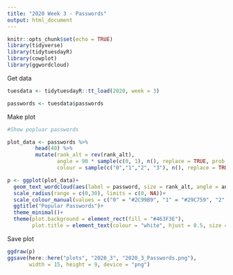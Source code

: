 ```yaml
---
title: "2020 Week 3 - Passwords"
output: html_document
---
```


```r
knitr::opts_chunk$set(echo = TRUE)
library(tidyverse)
library(tidytuesdayR)
library(cowplot)
library(ggwordcloud)
```

Get data
```r
tuesdata <- tidytuesdayR::tt_load(2020, week = 3)

passwords <- tuesdata$passwords
```

Make plot
```r
#Show popluar passwords

plot_data <- passwords %>% 
         head(40) %>% 
         mutate(rank_alt = rev(rank_alt),
                angle = 90 * sample(c(0, 1), n(), replace = TRUE, prob = c(60, 40)),
                colour = sample(c("0","1","2", "3"), n(), replace = TRUE, prob = c(25, 25, 25, 25)))

p <- ggplot(plot_data)+
  geom_text_wordcloud(aes(label = password, size = rank_alt, angle = angle, colour = colour, alpha = rank_alt), eccentricity = 1)+
  scale_radius(range = c(0,30), limits = c(0, NA))+
  scale_colour_manual(values = c("0" = "#2C99B9", "1" = "#29C759", "2" = "#D8780C", "3" = "#893D84"))+
  ggtitle("Popular Passwords")+
  theme_minimal()+
  theme(plot.background = element_rect(fill = "#463F3E"),
        plot.title = element_text(colour = "white", hjust = 0.5, size = 40))
```

Save plot
```r
ggdraw(p)
ggsave(here::here("plots", "2020_3", "2020_3_Passwords.png"), 
       width = 15, height = 9, device = "png")
```

